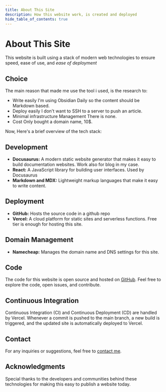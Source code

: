 ```yaml
---
title: About This Site
description: How this website work, is created and deployed
hide_table_of_contents: true
---
```

# About This Site

This website is built using a stack of modern web technologies to ensure speed, ease of use, and *ease of deployment*

## Choice 

The main reason that made me use the tool i used, is the research to:
- Write easily
  I'm using Obsidian Daily so the content should be Markdown based.
- Deploy easily
I don't want to SSH to a server to push an article.
- Minimal infrastructure Management
 There is none.
- Cost
 Only bought a domain name, 10$.

Now, Here's a brief overview of the tech stack:

## Development

- **Docusaurus:** A modern static website generator that makes it easy to build documentation websites. Work also for blog in my case.
- **React:** A JavaScript library for building user interfaces. Used by Docusaurus
- **Markdown and MDX:** Lightweight markup languages that make it easy to write content.

## Deployment

- **GitHub:** Hosts the source code in a github repo
- **Vercel:** A cloud platform for static sites and serverless functions. Free tier is enough for hosting this site. 

## Domain Management

- **Namecheap:** Manages the domain name and DNS settings for this site.

## Code

The code for this website is open source and hosted on [GitHub](https://github.com/paysancorrezien/blog2023). Feel free to explore the code, open issues, and contribute.

## Continuous Integration

Continuous Integration (CI) and Continuous Deployment (CD) are handled by Vercel. Whenever a commit is pushed to the main branch, a new build is triggered, and the updated site is automatically deployed to Vercel.

## Contact

For any inquiries or suggestions, feel free to [contact me](mailto:your-email@example.com).

## Acknowledgments

Special thanks to the developers and communities behind these technologies for making this easy to publish a website today.

